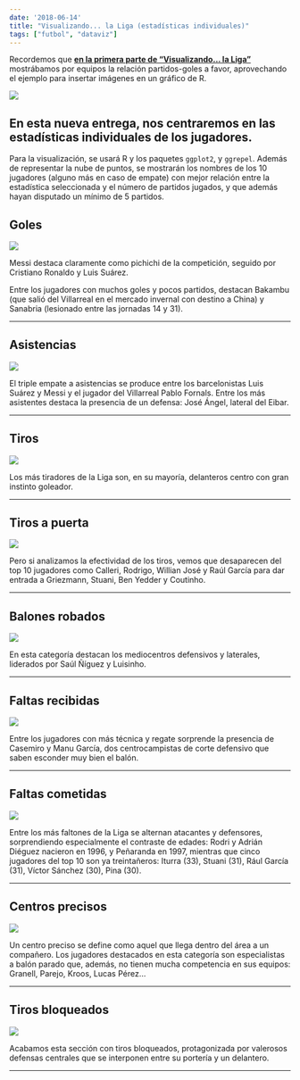 ```yaml
---
date: '2018-06-14'
title: "Visualizando... la Liga (estadísticas individuales)"
tags: ["futbol", "dataviz"]
---
```


Recordemos que **[en la primera parte de "Visualizando… la Liga"](/posts/20180524_vis_laliga)** mostrábamos por equipos la relación partidos-goles a favor, aprovechando el ejemplo para insertar imágenes en un gráfico de R.  

![](\posts\images\2018\20180614_vis_laliga\GF_Pt.svg)

## En esta nueva entrega, nos centraremos en las estadísticas individuales de los jugadores.  

Para la visualización, se usará R y los paquetes `ggplot2`, y `ggrepel`. Además de representar la nube de puntos, se mostrarán
los nombres de los 10 jugadores (alguno más en caso de empate) con mejor relación
entre la estadística seleccionada y el número de partidos jugados, y que además
hayan disputado un mínimo de 5 partidos.

## **Goles**

![](\posts\images\2018\20180614_vis_laliga\01.svg)

Messi destaca claramente como pichichi de la competición, seguido por Cristiano Ronaldo y Luis Suárez.

Entre los jugadores con muchos goles y pocos partidos, destacan Bakambu (que salió del Villarreal en el mercado invernal con destino a China) y Sanabria (lesionado entre las jornadas 14 y 31).

-------

## **Asistencias**

![](\posts\images\2018\20180614_vis_laliga\02.svg)

El triple empate a asistencias se produce entre los barcelonistas Luis Suárez y Messi y el jugador del Villarreal Pablo Fornals. Entre los más asistentes destaca la presencia de un defensa: José Ángel, lateral del Eibar.

-------

## **Tiros**

![](\posts\images\2018\20180614_vis_laliga\03.svg)

Los más tiradores de la Liga son, en su mayoría, delanteros centro con gran instinto goleador.

-------

## **Tiros a puerta**

![](\posts\images\2018\20180614_vis_laliga\04.svg)

Pero si analizamos la efectividad de los tiros, vemos que desaparecen del top 10 jugadores como Calleri, Rodrigo, Willian José y Raúl García para dar entrada a Griezmann, Stuani, Ben Yedder y Coutinho.

-------

## **Balones robados**

![](\posts\images\2018\20180614_vis_laliga\05.svg)


En esta categoría destacan los mediocentros defensivos y laterales, liderados por Saúl Ñíguez y Luisinho.

-------

## **Faltas recibidas**

![](\posts\images\2018\20180614_vis_laliga\07.svg)

Entre los jugadores con más técnica y regate sorprende la presencia de Casemiro y Manu García, dos centrocampistas de corte defensivo que saben esconder muy bien el balón.

-------

## **Faltas cometidas**

![](\posts\images\2018\20180614_vis_laliga\08.svg)

Entre los más faltones de la Liga se alternan atacantes y defensores, sorprendiendo especialmente el contraste de edades: Rodri y Adrián Diéguez nacieron en 1996, y Peñaranda en 1997, mientras que cinco jugadores del top 10 son ya treintañeros: Iturra (33), Stuani (31), Rául García (31), Víctor Sánchez (30), Pina (30).

-------

## **Centros precisos**

![](\posts\images\2018\20180614_vis_laliga\10.svg)

Un centro preciso se define como aquel que llega dentro del área a un compañero. Los jugadores destacados en esta categoría son especialistas a balón parado que, además, no tienen mucha competencia en sus equipos: Granell, Parejo, Kroos, Lucas Pérez…

------- 

## **Tiros bloqueados**

![](\posts\images\2018\20180614_vis_laliga\12.svg)

Acabamos esta sección con tiros bloqueados, protagonizada por valerosos defensas centrales que se interponen entre su portería y un delantero.

-------